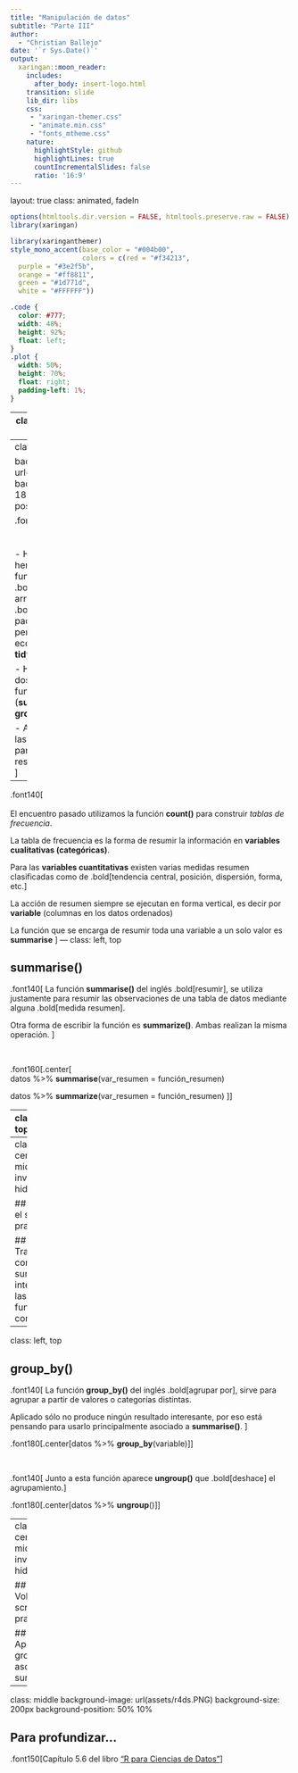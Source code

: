 ```yaml
---
title: "Manipulación de datos"
subtitle: "Parte III"  
author: 
  - "Christian Ballejo"
date: '`r Sys.Date()`'
output:
  xaringan::moon_reader:
    includes:
      after_body: insert-logo.html
    transition: slide
    lib_dir: libs
    css: 
     - "xaringan-themer.css"
     - "animate.min.css"
     - "fonts_mtheme.css"
    nature:
      highlightStyle: github
      highlightLines: true
      countIncrementalSlides: false
      ratio: '16:9'
---
```

layout: true
class: animated, fadeIn

```r
options(htmltools.dir.version = FALSE, htmltools.preserve.raw = FALSE)
library(xaringan)
```

```r
library(xaringanthemer)
style_mono_accent(base_color = "#004b00", 
                  colors = c(red = "#f34213",
  purple = "#3e2f5b",
  orange = "#ff8811",
  green = "#1d771d",
  white = "#FFFFFF"))
```

```css
.code {
  color: #777;
  width: 48%;
  height: 92%;
  float: left;
}
.plot {
  width: 50%;
  height: 70%;
  float: right;
  padding-left: 1%;
}
```

---
class: inverse, hide-logo, center

# Internet

## Red: Aula alumnos  -  Clave: internet

<br>

# Diapositivas

## https: //cballejo.github.io/Intro5

---
class: left, middle

background-image: url(assets/dplyr.PNG)
background-size: 180px
background-position: 50% 10%

.font140[ 
<br> 
<br> 
<br> 
- Hasta el momento hemos visto las funciones .bold[select(), filter(), arrange()] y .bold[count()] del paquete **dplyr** perteneciente al ecosistema **tidyverse**.

- Hoy vamos a ver dos nuevas funciones-verbos (**summarise** y **group_by**)

- A estas funciones las vamos a utilizar para realizar distintos resúmenes de datos.
]

---
.font140[ 
<br> 
<br> 
El encuentro pasado utilizamos la función **count()** para construir *tablas de frecuencia*.

La tabla de frecuencia es la forma de resumir la información en **variables cualitativas (categóricas)**.

Para las **variables cuantitativas** existen varias medidas resumen clasificadas como de .bold[tendencia central, posición, dispersión, forma, etc.]

La acción de resumen siempre se ejecutan en forma vertical, es decir por **variable** (columnas en los datos ordenados)

La función que se encarga de resumir toda una variable a un solo valor es **summarise**
]
---
class: left, top


## summarise()

.font140[ 
La función **summarise()** del inglés .bold[resumir], se utiliza justamente para resumir las observaciones de una tabla de datos mediante alguna .bold[medida resumen].

Otra forma de escribir la función es **summarize()**. Ambas realizan la misma operación.
]

<br>

.font160[.center[  
datos %>% **summarise**(var_resumen = función_resumen)

datos %>% **summarize**(var_resumen = función_resumen)
]]

---
class: left, top


## summarise()

.font140[ 
Algunas de las funciones resumen provistas por el lenguaje R son:

<br>

- .bold[tendencia central] - **mean()** - **median()**

- .bold[posición] - **min()** - **max()** - **quantile()**

- .bold[dispersión] - **var()** - **sd()** - **IQR()** 

- .bold[conteo] - **n()** - **n_distinct()**

- .bold[orden] - **first()** - **last()**
]


---
class: center, middle, inverse, hide-logo

## Abrimos el script practica5.R 

## Trabajamos con summarise() integrando las  funciones conocidas 

---
class: left, top

## group_by()

.font140[ 
La función **group_by()** del inglés .bold[agrupar por], sirve para agrupar a partir de valores o categorías distintas.

Aplicado sólo no produce ningún resultado interesante, por eso está pensando para usarlo principalmente asociado a **summarise()**.
]

.font180[.center[datos %>% **group_by**(variable)]]

<br>

.font140[ 
Junto a esta función aparece **ungroup()** que .bold[deshace] el agrupamiento.]

.font180[.center[datos %>% **ungroup**()]]

---
class: center, middle, inverse, hide-logo

## Volvemos al script practica5.R 

## Aplicamos group_by() asociado a summarise()

---
class: middle
background-image: url(assets/r4ds.PNG) 
background-size: 200px
background-position: 50% 10%

## Para profundizar...

.font150[Capítulo 5.6 del libro ["R para Ciencias de Datos"](https://es.r4ds.hadley.nz/transform.html)]
